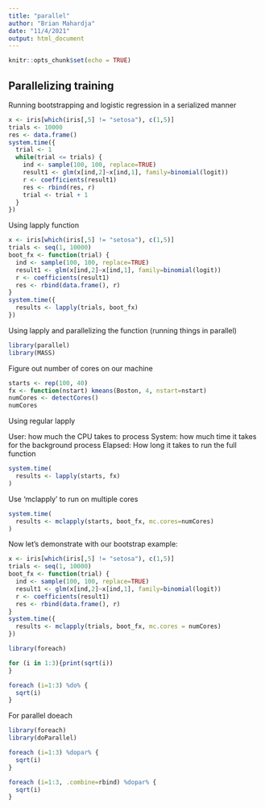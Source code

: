 ```yaml
---
title: "parallel"
author: "Brian Mahardja"
date: "11/4/2021"
output: html_document
---
```


```r
knitr::opts_chunk$set(echo = TRUE)
```

## Parallelizing training

Running bootstrapping and logistic regression in a serialized manner

```r
x <- iris[which(iris[,5] != "setosa"), c(1,5)]
trials <- 10000
res <- data.frame()
system.time({
  trial <- 1
  while(trial <= trials) {
    ind <- sample(100, 100, replace=TRUE)
    result1 <- glm(x[ind,2]~x[ind,1], family=binomial(logit))
    r <- coefficients(result1)
    res <- rbind(res, r)
    trial <- trial + 1
  }
})
```
Using lapply function
```r
x <- iris[which(iris[,5] != "setosa"), c(1,5)]
trials <- seq(1, 10000)
boot_fx <- function(trial) {
  ind <- sample(100, 100, replace=TRUE)
  result1 <- glm(x[ind,2]~x[ind,1], family=binomial(logit))
  r <- coefficients(result1)
  res <- rbind(data.frame(), r)
}
system.time({
  results <- lapply(trials, boot_fx)
})
```

Using lapply and parallelizing the function (running things in parallel)

```r
library(parallel)
library(MASS)
```

Figure out number of cores on our machine
```r
starts <- rep(100, 40)
fx <- function(nstart) kmeans(Boston, 4, nstart=nstart)
numCores <- detectCores()
numCores
```
Using regular lapply

User: how much the CPU takes to process 
System: how much time it takes for the background process
Elapsed: How long it takes to run the full function
```r
system.time(
  results <- lapply(starts, fx)
)
```


Use 'mclapply' to run on multiple cores
```r
system.time(
  results <- mclapply(starts, boot_fx, mc.cores=numCores)
)
```
Now let’s demonstrate with our bootstrap example:


```r
x <- iris[which(iris[,5] != "setosa"), c(1,5)]
trials <- seq(1, 10000)
boot_fx <- function(trial) {
  ind <- sample(100, 100, replace=TRUE)
  result1 <- glm(x[ind,2]~x[ind,1], family=binomial(logit))
  r <- coefficients(result1)
  res <- rbind(data.frame(), r)
}
system.time({
  results <- mclapply(trials, boot_fx, mc.cores = numCores)
})
```


```r
library(foreach)

for (i in 1:3){print(sqrt(i))
}

foreach (i=1:3) %do% {
  sqrt(i)
}
```
For parallel doeach

```r
library(foreach)
library(doParallel)

foreach (i=1:3) %dopar% {
  sqrt(i)
}

foreach (i=1:3, .combine=rbind) %dopar% {
  sqrt(i)
}
```

